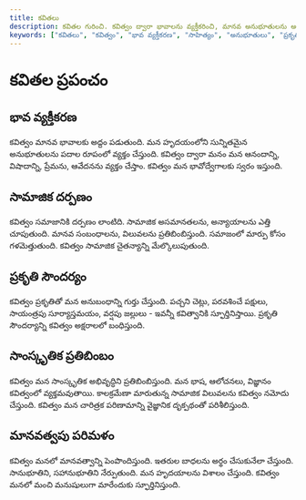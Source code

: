```yaml
---
title: కవితలు
description: కవితల గురించి. కవిత్వం ద్వారా భావాలను వ్యక్తీకరించి, మానవ అనుభూతులను అర్థం చేసుకుందాం.
keywords: ["కవితలు", "కవిత్వం", "భావ వ్యక్తీకరణ", "సాహిత్యం", "అనుభూతులు", "ప్రకృతి", "సౌందర్యం", "సామాజిక చైతన్యం", "మానవత్వం"]
---
```


# కవితల ప్రపంచం

## భావ వ్యక్తీకరణ

కవిత్వం మానవ భావాలకు అద్దం పడుతుంది. మన హృదయంలోని సున్నితమైన అనుభూతులను పదాల రూపంలో వ్యక్తం చేస్తుంది. కవిత్వం ద్వారా మనం మన ఆనందాన్ని, విషాదాన్ని, ప్రేమను, ఆవేదనను వ్యక్తం చేస్తాం. కవిత్వం మన భావోద్వేగాలకు స్వరం ఇస్తుంది.

## సామాజిక దర్పణం

కవిత్వం సమాజానికి దర్పణం లాంటిది. సామాజిక అసమానతలను, అన్యాయాలను ఎత్తి చూపుతుంది. మానవ సంబంధాలను, విలువలను ప్రతిబింబిస్తుంది. సమాజంలో మార్పు కోసం గళమెత్తుతుంది. కవిత్వం సామాజిక చైతన్యాన్ని మేల్కొలుపుతుంది.

## ప్రకృతి సౌందర్యం

కవిత్వం ప్రకృతితో మన అనుబంధాన్ని గుర్తు చేస్తుంది. పచ్చని చెట్లు, పరవశించే పక్షులు, సాయంత్రపు సూర్యాస్తమయం, వర్షపు జల్లులు - ఇవన్నీ కవిత్వానికి స్ఫూర్తినిస్తాయి. ప్రకృతి సౌందర్యాన్ని కవిత్వం అక్షరాలలో బంధిస్తుంది.

## సాంస్కృతిక ప్రతిబింబం

కవిత్వం మన సాంస్కృతిక అభివృద్ధిని ప్రతిబింబిస్తుంది. మన భాష, ఆలోచనలు, విజ్ఞానం కవిత్వంలో వ్యక్తమవుతాయి. కాలక్రమేణా మారుతున్న సామాజిక విలువలను కవిత్వం నమోదు చేస్తుంది. కవిత్వం మన చారిత్రక పరిణామాన్ని వైజ్ఞానిక దృక్పథంతో పరిశీలిస్తుంది.

## మానవత్వపు పరిమళం

కవిత్వం మనలో మానవత్వాన్ని పెంపొందిస్తుంది. ఇతరుల బాధలను అర్థం చేసుకునేలా చేస్తుంది. సానుభూతిని, సహానుభూతిని నేర్పుతుంది. మన హృదయాలను విశాలం చేస్తుంది. కవిత్వం మనలో మంచి మనుషులుగా మారేందుకు స్ఫూర్తినిస్తుంది.
